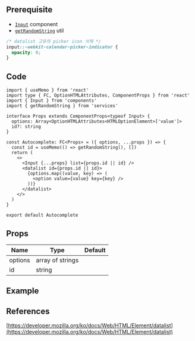 
## Prerequisite

- [`Input`](/docs/components/Input) component
- [`getRandomString`](/docs/utils/getRandomString) util

```css title="root css"
/* datalist 고유의 picker icon 삭제 */
input::-webkit-calendar-picker-indicator {
  opacity: 0;
}
```

## Code

```tsx title="components/Autocomplete/index.tsx"
import { useMemo } from 'react'
import type { FC, OptionHTMLAttributes, ComponentProps } from 'react'
import { Input } from 'components'
import { getRandomString } from 'services'

interface Props extends ComponentProps<typeof Input> {
  options: Array<OptionHTMLAttributes<HTMLOptionElement>['value']>
  id?: string
}

const Autocomplete: FC<Props> = ({ options, ...props }) => {
  const id = useMemo(() => getRandomString(), [])
  return (
    <>
      <Input {...props} list={props.id || id} />
      <datalist id={props.id || id}>
        {options.map((value, key) => (
          <option value={value} key={key} />
        ))}
      </datalist>
    </>
  )
}

export default Autocomplete
```

## Props

| Name                | Type             | Default |
| ------------------- | ---------------- | ------- |
| options<Required /> | array of strings |         |
| id                  | string           |         |

## Example

<Codesandbox name="autocomplete" />

## References

[https://developer.mozilla.org/ko/docs/Web/HTML/Element/datalist](https://developer.mozilla.org/ko/docs/Web/HTML/Element/datalist)
